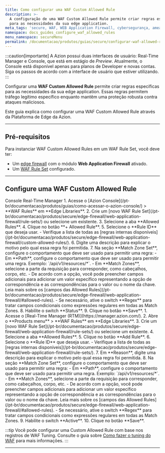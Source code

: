 ```yaml
---
title: Como configurar uma WAF Custom Allowed Rule
description: >-
  A configuração de uma WAF Custom Allowed Rule permite criar regras específicas
  para as necessidades da sua edge application.
meta_tags: 'secure, WAF, WEB Application Firewall, cybersegurança, ameaças'
namespace: docs_guides_configure_waf_allowed_rules
menu_namespace: secureMenu
permalink: /documentacao/produtos/guias/secure/configurar-waf-allowed-rules/
---
```



:::caution[importante]
A Azion possui duas interfaces de usuário: Real-Time Manager e Console, que está em estágio de *Preview*. Atualmente, o Console está disponível apenas para planos de Developer e novas contas. Siga os passos de acordo com a interface de usuário que estiver utilizando.
:::

Configurar uma **WAF Custom Allowed Rule** permite criar regras específicas para as necessidades da sua edge application. Essas regras permitem tráfego legítimo específico enquanto mantêm uma proteção robusta contra ataques maliciosos.

Este guia explica como configurar uma WAF Custom Allowed Rule através da Plataforma de Edge da Azion.

<LinkButton link="/pt-br/documentacao/produtos/secure/edge-firewall/web-application-firewall/custom-allowed-rules/" text="saiba mais sobre as WAF Custom Allowed Rules" severity="secondary" />

---

## Pré-requisitos

Para instanciar WAF Custom Allowed Rules em um WAF Rule Set, você deve ter:

- Um [edge firewall](/pt-br/documentacao/produtos/guias/secure/edge-firewall-definir-main-settings/) com o módulo **Web Application Firewall** ativado.
- Um [WAF Rule Set](/pt-br/documentacao/produtos/guias/secure/criar-waf-rule-set/) configurado.

---

## Configure uma WAF Custom Allowed Rule

<Tabs client:visible>
    <Fragment slot="tab.console">Console</Fragment>
    <Fragment slot="tab.rtm">Real-Time Manager</Fragment>

<Fragment slot="panel.console">
1. Acesse o [Azion Console](/pt-br/documentacao/produtos/guias/como-acessar-o-azion-console/) > **WAF Rules** em **Edge Libraries**.
2. Crie um [novo WAF Rule Set](/pt-br/documentacao/produtos/secure/edge-firewall/web-application-firewall/rule-sets/) ou selecione um existente.
3. Selecione a aba **Allowed Rules**.
4. Clique no botão **+ Allowed Rule**. 
5. Selecione o **Rule ID** que deseja usar.
    - Verifique a lista de todas as [regras internas disponíveis](/pt-br/documentacao/produtos/secure/edge-firewall/web-application-firewall/custom-allowed-rules/).
6. Digite uma descrição para explicar o motivo pelo qual essa regra foi permitida.
7. Na seção **Match Zone Set**, configure o comportamento que deve ser usado para permitir uma regra:
    - Em **Path**, configure o comportamento que deve ser usado para permitir uma regra. Exemplo: `/api/v1/resources/*`.
    - Em **Match Zones**, selecione a parte da requisição para corresponder, como cabeçalhos, corpo, etc.
        - De acordo com a opção, você pode preencher campos adicionais para adicionar um valor específico representando a opção de correspondência e as correspondências para o valor ou o nome da chave. Leia mais sobre os [campos das Allowed Rules](/pt-br/documentacao/produtos/secure/edge-firewall/web-application-firewall/#allowed-rules).
    - Se necessário, ative o switch **Regex** para tratar campos condicionais como expressões regulares em todas as Match Zones. 
8. Habilite o switch **Status**.
9. Clique no botão **Save**.
</Fragment>

<Fragment slot="panel.rtm">
1. Acesse o [Real-Time Manager (RTM)](https://manager.azion.com/).
2. Abre o **Products menu** > **WAF Rules** em **Edge Libraries**.
3. Crie um [novo WAF Rule Set](/pt-br/documentacao/produtos/secure/edge-firewall/web-application-firewall/rule-sets/) ou selecione um existente.
4. Selecione a aba **Allowed Rules**.
5. Clique no botão **Add Rule**. 
6. Selecione o **Rule ID** que deseja usar.
    - Verifique a lista de todas as [regras internas disponíveis](/pt-br/documentacao/produtos/secure/edge-firewall/web-application-firewall/rule-sets/).
7. Em **Reason**, digite uma descrição para explicar o motivo pelo qual essa regra foi permitida.
8. Na seção **Match Zone Set**, configure o comportamento que deve ser usado para permitir uma regra:
    - Em **Path**, configure o comportamento que deve ser usado para permitir uma regra. Exemplo: `/api/v1/resources/*`.
    - Em **Match Zones**, selecione a parte da requisição para corresponder, como cabeçalhos, corpo, etc.
        - De acordo com a opção, você pode preencher campos adicionais para adicionar um valor específico representando a opção de correspondência e as correspondências para o valor ou o nome da chave. Leia mais sobre os [campos das Allowed Rules](/pt-br/documentacao/produtos/secure/edge-firewall/web-application-firewall/#allowed-rules).
    - Se necessário, ative o switch **Regex** para tratar campos condicionais como expressões regulares em todas as Match Zones. 
9. Habilite o switch **Active**.
10. Clique no botão **Save**.
</Fragment>

</Tabs>

:::tip
Você pode configurar uma Custom Allowed Rule com base nos registros de WAF Tuning. Consulte o guia sobre [Como fazer o tuning do WAF](/pt-br/documentacao/produtos/guias/secure/tune-waf/) para mais informações.
:::

---


